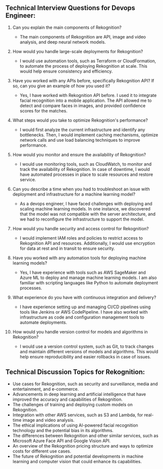 

## Technical Interview Questions for Devops Engineer:

1. Can you explain the main components of Rekognition?
    - The main components of Rekognition are API, image and video analysis, and deep neural network models.

2. How would you handle large-scale deployments for Rekognition?
    - I would use automation tools, such as Terraform or CloudFormation, to automate the process of deploying Rekognition at scale. This would help ensure consistency and efficiency.

3. Have you worked with any APIs before, specifically Rekognition API? If so, can you give an example of how you used it?
    - Yes, I have worked with Rekognition API before. I used it to integrate facial recognition into a mobile application. The API allowed me to detect and compare faces in images, and provided confidence scores for the matches.

4. What steps would you take to optimize Rekognition's performance?
    - I would first analyze the current infrastructure and identify any bottlenecks. Then, I would implement caching mechanisms, optimize network calls and use load balancing techniques to improve performance.

5. How would you monitor and ensure the availability of Rekognition?
    - I would use monitoring tools, such as CloudWatch, to monitor and track the availability of Rekognition. In case of downtime, I would have automated processes in place to scale resources and restore service.

6. Can you describe a time when you had to troubleshoot an issue with deployment and infrastructure for a machine learning model?
    - As a devops engineer, I have faced challenges with deploying and scaling machine learning models. In one instance, we discovered that the model was not compatible with the server architecture, and we had to reconfigure the infrastructure to support the model.

7. How would you handle security and access control for Rekognition?
    - I would implement IAM roles and policies to restrict access to Rekognition API and resources. Additionally, I would use encryption for data at rest and in transit to ensure security.

8. Have you worked with any automation tools for deploying machine learning models?
    - Yes, I have experience with tools such as AWS SageMaker and Azure ML to deploy and manage machine learning models. I am also familiar with scripting languages like Python to automate deployment processes.

9. What experience do you have with continuous integration and delivery?
    - I have experience setting up and managing CI/CD pipelines using tools like Jenkins or AWS CodePipeline. I have also worked with infrastructure as code and configuration management tools to automate deployments.

10. How would you handle version control for models and algorithms in Rekognition?
    - I would use a version control system, such as Git, to track changes and maintain different versions of models and algorithms. This would help ensure reproducibility and easier rollbacks in case of issues.

## Technical Discussion Topics for Rekognition:

- Use cases for Rekognition, such as security and surveillance, media and entertainment, and e-commerce.
- Advancements in deep learning and artificial intelligence that have improved the accuracy and capabilities of Rekognition.
- The challenges of training and deploying custom models on Rekognition.
- Integration with other AWS services, such as S3 and Lambda, for real-time image and video analysis.
- The ethical implications of using AI-powered facial recognition technology and the potential bias in its algorithms.
- The differences between Rekognition and other similar services, such as Microsoft Azure Face API and Google Vision API.
- An overview of the Rekognition pricing structure and ways to optimize costs for different use cases.
- The future of Rekognition and potential developments in machine learning and computer vision that could enhance its capabilities.

 